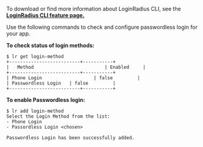 To download or find more information about LoginRadius CLI, see the **<a href="https://www.loginradius.com/open-source/cli/" target="_blank">LoginRadius CLI feature page.</a>**
      
Use the following commands to check and configure passwordless login for your app. 

**To check status of login methods:**

```shell
$ lr get login-method
+--------------------------+-----------+
|   Method                          | Enabled     |  
+--------------------------+-----------+
| Phone Login                   | false         |	
| Passwordless Login   | false         | 
+--------------------------+-----------+
```

**To enable Passwordless login:**

```shell
$ lr add login-method
Select the Login Method from the list:
- Phone Login 
- Passordless Login <chosen>

Passwordless Login has been successfully added.
```  

